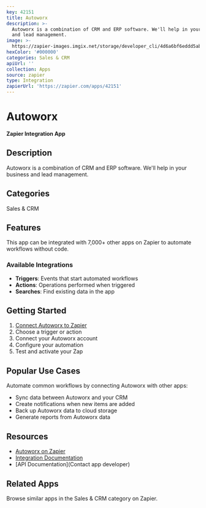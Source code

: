 ```yaml
---
key: 42151
title: Autoworx
description: >-
  Autoworx is a combination of CRM and ERP software. We'll help in your business
  and lead management.
image: >-
  https://zapier-images.imgix.net/storage/developer_cli/4d6a6bf6eddd5ab7045be95a768a835b.png?auto=format%2Ccompress&ixlib=python-3.0.0&q=50
hexColor: '#000000'
categories: Sales & CRM
apiUrl: ''
collection: Apps
source: zapier
type: Integration
zapierUrl: 'https://zapier.com/apps/42151'
---
```

# Autoworx

**Zapier Integration App**

## Description

Autoworx is a combination of CRM and ERP software. We'll help in your business and lead management.

## Categories

Sales & CRM

## Features

This app can be integrated with 7,000+ other apps on Zapier to automate workflows without code.

### Available Integrations

- **Triggers**: Events that start automated workflows
- **Actions**: Operations performed when triggered
- **Searches**: Find existing data in the app

## Getting Started

1. [Connect Autoworx to Zapier](https://zapier.com/apps/42151)
2. Choose a trigger or action
3. Connect your Autoworx account
4. Configure your automation
5. Test and activate your Zap

## Popular Use Cases

Automate common workflows by connecting Autoworx with other apps:

- Sync data between Autoworx and your CRM
- Create notifications when new items are added
- Back up Autoworx data to cloud storage
- Generate reports from Autoworx data

## Resources

- [Autoworx on Zapier](https://zapier.com/apps/42151)
- [Integration Documentation](https://zapier.com/apps/42151/integrations)
- [API Documentation](Contact app developer)

## Related Apps

Browse similar apps in the Sales & CRM category on Zapier.
